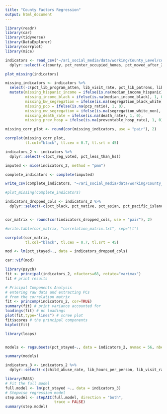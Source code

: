 ```yaml
---
title: "County Factors Regression"
output: html_document
---
```


```r
library(readr)
library(car)
library(tidyverse)
library(DataExplorer)
library(corrplot)
library(mice)
```

```r
indicators <- read_csv("~/ari_social_media/data/working/County_Level/county_level_indicators.csv") %>%
  dplyr::select(-c(county, pct_renter_occupied_homes, pct_moved_after_2014,  pct_moved_2010_2014, pct_moved_2000_2009, pct_moved_1990_1999, pct_moved_1980_1989, pct_moved_1979_earlier, pct_movers_within_county, pct_health_ins))

```

```r
plot_missing(indicators)

missing_indicators <- indicators %>%
  select(-c(pct_lib_program_atten, lib_visit_rate, pct_lib_patrons, lib_hours_per_person, water_violations))%>%
  mutate(missing_hispanic_income = ifelse(is.na(median_income_hispanic), 1, 0),
         missing_income_black = ifelse(is.na(median_income_black), 1, 0),
         missing_bw_segregation = ifelse(is.na(segregation_black_white), 1, 0),
         missing_pcp = ifelse(is.na(pcp_ratio), 1, 0),
         missing_nw_segregation = ifelse(is.na(segregation_white_non), 1, 0),
         missing_death_rate = ifelse(is.na(death_rate), 1, 0),
         missing_prev_hosp = ifelse(is.na(preventable_hosp_rate), 1, 0))

missing_corr_plot <- round(cor(missing_indicators, use = "pair"), 2)

corrplot(missing_corr_plot,
         tl.col="black", tl.cex = 0.7, tl.srt = 45)
```

```r
indicators_2 <- indicators %>%
  dplyr::select(-c(pct_reg_voted, pct_less_than_hs))

imputed <- mice(indicators_2, method = "pmm")

complete_indicators <- complete(imputed)

write_csv(complete_indicators, "~/ari_social_media/data/working/County_Level/county_level_indicators_w_imputation.csv")

#plot_missing(complete_indicators)
```



```r
indicators_dropped_cols <- indicators_2 %>%
  dplyr::select(-c(pct_black, pct_native, pct_asian, pct_pacific_islander, pct_race_other, pct_hispanic_latinx, pct_private_health_ins, pct_public_health_ins, pct_some_college, pct_associates, pct_bachelors, pct_grad_degree, pct_hs_or_higher, pct_less_than_hs, pct_attained_hs, pct_fair_poor_health, pct_children_poverty, pct_food_insecure, median_income_white, median_income_black, median_income_hispanic, pct_child_food_insecure, pct_commute_drive, pct_commute_carpool, pct_commute_public, pct_commute_walk, pct_commute_other, pct_work_home, severe_housing_problems))


cor_matrix <- round(cor(indicators_dropped_cols, use = "pair"), 2)

#write.table(cor_matrix, "correlation_matrix.txt", sep="\t")

corrplot(cor_matrix,
         tl.col="black", tl.cex = 0.7, tl.srt = 45)

mod <- lm(pct_stayed~., data = indicators_dropped_cols)

car::vif(mod)
```


```r
library(psych)
fit <- principal(indicators_2, nfactors=68, rotate="varimax")
fit # print results

# Pricipal Components Analysis
# entering raw data and extracting PCs
# from the correlation matrix
fit <- princomp(indicators_2, cor=TRUE)
summary(fit) # print variance accounted for
loadings(fit) # pc loadings
plot(fit,type="lines") # scree plot
fit$scores # the principal components
biplot(fit) 

library(leaps)


models <- regsubsets(pct_stayed~., data = indicators_2, nvmax = 56, nbest=1, really.big=T)

summary(models)

indicators_3 <- indicators_2 %>%
  dplyr::select(-c(child_abuse_rate, lib_hours_per_person, lib_visit_rate, death_rate, median_income_black, median_income_hispanic, pcp_ratio, pct_lib_patrons, pct_lib_program_atten, preventable_hosp_rate, segregation_black_white, segregation_white_non, teen_birth_rate, water_violations))

library(MASS)
# Fit the full model 
full.model <- lm(pct_stayed ~., data = indicators_3)
# Stepwise regression model
step.model <- stepAIC(full.model, direction = "both", 
                      trace = FALSE)
summary(step.model)

```
